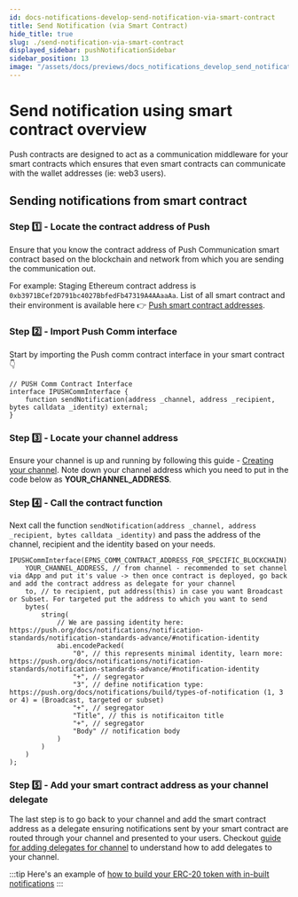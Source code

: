```yaml
---
id: docs-notifications-develop-send-notification-via-smart-contract
title: Send Notification (via Smart Contract)
hide_title: true
slug: ./send-notification-via-smart-contract
displayed_sidebar: pushNotificationSidebar
sidebar_position: 13
image: "/assets/docs/previews/docs_notifications_develop_send_notification_via_smart_contract--send_notification_(via_smart_contract).png"
---
```


# Send notification using smart contract overview

Push contracts are designed to act as a communication middleware for your smart contracts which ensures that even smart contracts can communicate with the wallet addresses (ie: web3 users).


<Head>
  <title>Send Notification (via Smart Contract) | Push Notifications | Push
    Documentation</title>
</Head>

## Sending notifications from smart contract

### Step 1️⃣ - Locate the contract address of Push

Ensure that you know the contract address of Push Communication smart contract based on the blockchain and network from which you are sending the communication out.

For example: Staging Ethereum contract address is `0xb3971BCef2D791bc4027BbfedFb47319A4AAaaAa`. List of all smart contract and their environment is available here 👉 [Push smart contract addresses](/docs/notifications/push-smart-contracts/contract-addresses/ "List of all relevant push protocol smart contract addresses").

### Step 2️⃣ - Import Push Comm interface

Start by importing the Push comm contract interface in your smart contract 👇

```solidity
// PUSH Comm Contract Interface
interface IPUSHCommInterface {
    function sendNotification(address _channel, address _recipient, bytes calldata _identity) external;
}
```

### Step 3️⃣ - Locate your channel address

Ensure your channel is up and running by following this guide - [Creating your channel](/docs/notifications/tutorials/create-your-channel/ "Guide explaining how to create your channel"). Note down your channel address which you need to put in the code below as **YOUR_CHANNEL_ADDRESS**.

### Step 4️⃣ - Call the contract function

Next call the function `sendNotification(address _channel, address _recipient, bytes calldata _identity)` and pass the address of the channel, recipient and the identity based on your needs.

```solidity
IPUSHCommInterface(EPNS_COMM_CONTRACT_ADDRESS_FOR_SPECIFIC_BLOCKCHAIN).sendNotification(
    YOUR_CHANNEL_ADDRESS, // from channel - recommended to set channel via dApp and put it's value -> then once contract is deployed, go back and add the contract address as delegate for your channel
    to, // to recipient, put address(this) in case you want Broadcast or Subset. For targeted put the address to which you want to send
    bytes(
        string(
            // We are passing identity here: https://push.org/docs/notifications/notification-standards/notification-standards-advance/#notification-identity
            abi.encodePacked(
                "0", // this represents minimal identity, learn more: https://push.org/docs/notifications/notification-standards/notification-standards-advance/#notification-identity
                "+", // segregator
                "3", // define notification type:  https://push.org/docs/notifications/build/types-of-notification (1, 3 or 4) = (Broadcast, targeted or subset)
                "+", // segregator
                "Title", // this is notificaiton title
                "+", // segregator
                "Body" // notification body
            )
        )
    )
);
```

### Step 5️⃣ - Add your smart contract address as your channel delegate

The last step is to go back to your channel and add the smart contract address as a delegate ensuring notifications sent by your smart contract are routed through your channel and presented to your users. Checkout [guide for adding delegates for channel](/docs/notifications/tutorials/create-your-channel/#adding-delegates-for-channel "Guide to adding delegates to your channel") to understand how to add delegates to your channel.

:::tip
Here's an example of [how to build your ERC-20 token with in-built notifications](/docs/notifications/tutorials/token-transfer-notification-from-smart-contract/)
:::
